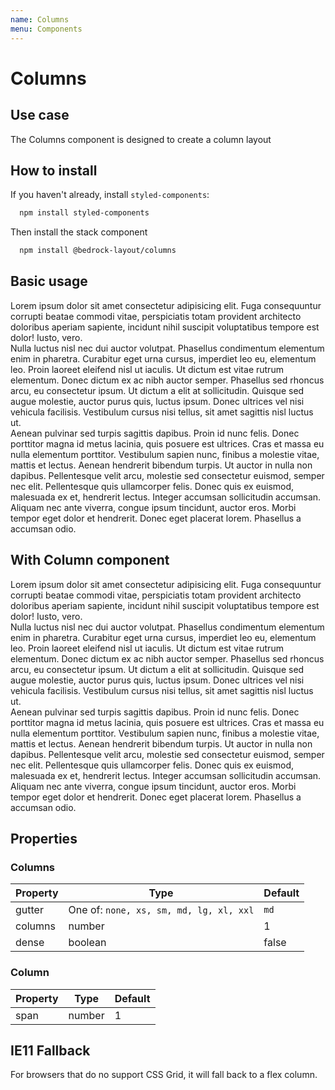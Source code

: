 ```yaml
---
name: Columns
menu: Components
---
```



# Columns

## Use case

The Columns component is designed to create a column layout

## How to install

If you haven't already, install `styled-components`:

```bash
  npm install styled-components
```

Then install the stack component

```bash
  npm install @bedrock-layout/columns
```

## Basic usage

<Playground>
  <Columns gutter='lg' columns={2}>
    <div>
      Lorem ipsum dolor sit amet consectetur adipisicing elit. Fuga consequuntur
      corrupti beatae commodi vitae, perspiciatis totam provident architecto
      doloribus aperiam sapiente, incidunt nihil suscipit voluptatibus tempore
      est dolor! Iusto, vero.
    </div>
    <div>
      Nulla luctus nisl nec dui auctor volutpat. Phasellus condimentum elementum
      enim in pharetra. Curabitur eget urna cursus, imperdiet leo eu, elementum
      leo. Proin laoreet eleifend nisl ut iaculis. Ut dictum est vitae rutrum
      elementum. Donec dictum ex ac nibh auctor semper. Phasellus sed rhoncus
      arcu, eu consectetur ipsum. Ut dictum a elit at sollicitudin. Quisque sed
      augue molestie, auctor purus quis, luctus ipsum. Donec ultrices vel nisi
      vehicula facilisis. Vestibulum cursus nisi tellus, sit amet sagittis nisl
      luctus ut.
    </div>
    <div>
      Aenean pulvinar sed turpis sagittis dapibus. Proin id nunc felis. Donec
      porttitor magna id metus lacinia, quis posuere est ultrices. Cras et massa
      eu nulla elementum porttitor. Vestibulum sapien nunc, finibus a molestie
      vitae, mattis et lectus. Aenean hendrerit bibendum turpis. Ut auctor in
      nulla non dapibus. Pellentesque velit arcu, molestie sed consectetur
      euismod, semper nec elit. Pellentesque quis ullamcorper felis. Donec quis
      ex euismod, malesuada ex et, hendrerit lectus. Integer accumsan
      sollicitudin accumsan. Aliquam nec ante viverra, congue ipsum tincidunt,
      auctor eros. Morbi tempor eget dolor et hendrerit. Donec eget placerat
      lorem. Phasellus a accumsan odio.
    </div>
  </Columns>
</Playground>

## With Column component

<Playground>
  <Columns gutter='lg' columns={2} dense>
    <Column>
      <div>
        Lorem ipsum dolor sit amet consectetur adipisicing elit. Fuga
        consequuntur corrupti beatae commodi vitae, perspiciatis totam provident
        architecto doloribus aperiam sapiente, incidunt nihil suscipit
        voluptatibus tempore est dolor! Iusto, vero.
      </div>
    </Column>
    <Column span={2}>
      <div>
        Nulla luctus nisl nec dui auctor volutpat. Phasellus condimentum
        elementum enim in pharetra. Curabitur eget urna cursus, imperdiet leo
        eu, elementum leo. Proin laoreet eleifend nisl ut iaculis. Ut dictum est
        vitae rutrum elementum. Donec dictum ex ac nibh auctor semper. Phasellus
        sed rhoncus arcu, eu consectetur ipsum. Ut dictum a elit at
        sollicitudin. Quisque sed augue molestie, auctor purus quis, luctus
        ipsum. Donec ultrices vel nisi vehicula facilisis. Vestibulum cursus
        nisi tellus, sit amet sagittis nisl luctus ut.
      </div>
    </Column>
    <Column>
      <div>
        Aenean pulvinar sed turpis sagittis dapibus. Proin id nunc felis. Donec
        porttitor magna id metus lacinia, quis posuere est ultrices. Cras et
        massa eu nulla elementum porttitor. Vestibulum sapien nunc, finibus a
        molestie vitae, mattis et lectus. Aenean hendrerit bibendum turpis. Ut
        auctor in nulla non dapibus. Pellentesque velit arcu, molestie sed
        consectetur euismod, semper nec elit. Pellentesque quis ullamcorper
        felis. Donec quis ex euismod, malesuada ex et, hendrerit lectus. Integer
        accumsan sollicitudin accumsan. Aliquam nec ante viverra, congue ipsum
        tincidunt, auctor eros. Morbi tempor eget dolor et hendrerit. Donec eget
        placerat lorem. Phasellus a accumsan odio.
      </div>
    </Column>
  </Columns>
</Playground>

## Properties

### Columns

| Property | Type                                    | Default |
| -------- | --------------------------------------- | ------- |
| gutter   | One of: `none, xs, sm, md, lg, xl, xxl` | `md`    |
| columns  | number                                  | 1       |
| dense    | boolean                                 | false   |

### Column

| Property | Type   | Default |
| -------- | ------ | ------- |
| span     | number | 1       |

## IE11 Fallback

For browsers that do no support CSS Grid, it will fall back to a flex column.
